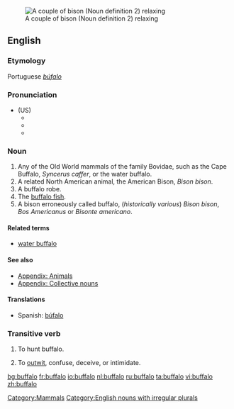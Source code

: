 {{see|Buffalo}}
[[Image:Bison.jpg|thumb|right|A couple of bison (Noun definition 2) relaxing]]
==English==
===Etymology===
Portuguese ''[[búfalo]]''

===Pronunciation===
{{wikipedia|Buffalo.}}


*(US)
**{{AHD|/bŭf'ə-lō/}}
**{{IPA|/ˈbʌfəloʊ/}}
**{{SAMPA|/"bVf@loU/}}

===Noun===
{{en-noun|buffaloes|pl2=buffalos|pl3=buffalo}}

# Any of the Old World mammals of the family Bovidae, such as the Cape Buffalo, ''Syncerus caffer'', or the water buffalo.
# A related North American animal, the American Bison, ''Bison bison''.
# A buffalo robe.
# The [[buffalo fish]].
# A bison erroneously called buffalo, (''historically various'') ''Bison bison'', ''Bos Americanus'' or ''Bisonte americano''.

====Related terms====
*[[water buffalo]]

====See also====
*[[Appendix: Animals]]
*[[Appendix: Collective nouns]]

====Translations====
{{rfc-trans}}
{{top}}

*Spanish: [[búfalo]] {{m}}

===Transitive verb===
{{en-verb|buffaloes|buffaloing|buffaloed}}

# To hunt buffalo.
# {{cattag|US|slang}} To [[outwit]], confuse, deceive, or intimidate.

[[Category:Mammals]]
[[Category:English nouns with irregular plurals]]

[[bg:buffalo]]
[[fr:buffalo]]
[[io:buffalo]]
[[nl:buffalo]]
[[ru:buffalo]]
[[ta:buffalo]]
[[vi:buffalo]]
[[zh:buffalo]]